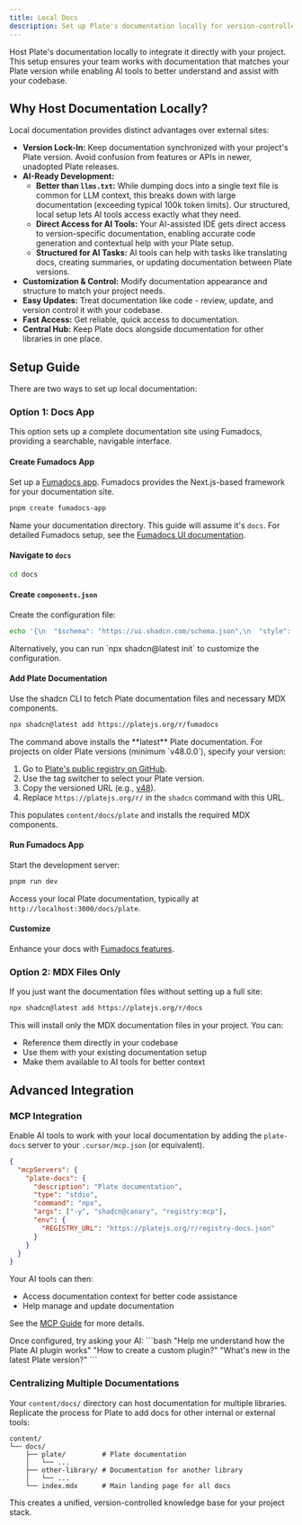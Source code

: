 ```yaml
---
title: Local Docs
description: Set up Plate's documentation locally for version-controlled, AI-enhanced development.
---
```


Host Plate's documentation locally to integrate it directly with your project. This setup ensures your team works with documentation that matches your Plate version while enabling AI tools to better understand and assist with your codebase.

## Why Host Documentation Locally?

Local documentation provides distinct advantages over external sites:

*   **Version Lock-In:** Keep documentation synchronized with your project's Plate version. Avoid confusion from features or APIs in newer, unadopted Plate releases.
*   **AI-Ready Development:**
    *   **Better than `llms.txt`:** While dumping docs into a single text file is common for LLM context, this breaks down with large documentation (exceeding typical 100k token limits). Our structured, local setup lets AI tools access exactly what they need.
    *   **Direct Access for AI Tools:** Your AI-assisted IDE gets direct access to version-specific documentation, enabling accurate code generation and contextual help with your Plate setup.
    *   **Structured for AI Tasks:** AI tools can help with tasks like translating docs, creating summaries, or updating documentation between Plate versions.
*   **Customization & Control:** Modify documentation appearance and structure to match your project needs.
*   **Easy Updates:** Treat documentation like code - review, update, and version control it with your codebase.
*   **Fast Access:** Get reliable, quick access to documentation.
*   **Central Hub:** Keep Plate docs alongside documentation for other libraries in one place.

## Setup Guide

There are two ways to set up local documentation:

### Option 1: Docs App

This option sets up a complete documentation site using Fumadocs, providing a searchable, navigable interface.

<Steps>

#### Create Fumadocs App

Set up a [Fumadocs app](https://fumadocs.dev/docs/ui#automatic-installation). Fumadocs provides the Next.js-based framework for your documentation site.

```bash
pnpm create fumadocs-app
```

Name your documentation directory. This guide will assume it's `docs`.
For detailed Fumadocs setup, see the [Fumadocs UI documentation](https://fumadocs.dev/docs/ui).

#### Navigate to `docs`

```bash
cd docs
```

#### Create `components.json`

Create the configuration file:

```bash
echo '{\n  "$schema": "https://ui.shadcn.com/schema.json",\n  "style": "new-york",\n  "rsc": true,\n  "tsx": true,\n  "tailwind": {\n    "config": "",\n    "css": "app/global.css",\n    "baseColor": "neutral",\n    "cssVariables": true,\n    "prefix": ""\n  },\n  "aliases": {\n    "components": "@/components",\n    "utils": "@/lib/utils",\n    "ui": "@/components/ui",\n    "lib": "@/lib",\n    "hooks": "@/hooks"\n  },\n  "iconLibrary": "lucide"\n}' > components.json
```

<Callout type="note">
  Alternatively, you can run `npx shadcn@latest init` to customize the configuration.
</Callout>

#### Add Plate Documentation

Use the shadcn CLI to fetch Plate documentation files and necessary MDX components.

```bash
npx shadcn@latest add https://platejs.org/r/fumadocs
```

<Callout type="warning" title="Version-Specific Documentation">
  The command above installs the **latest** Plate documentation. For projects on older Plate versions (minimum `v48.0.0`), specify your version:

  1.  Go to [Plate's public registry on GitHub](https://github.com/udecode/plate/tree/main/apps/www/public/r).
  2.  Use the tag switcher to select your Plate version.
  3.  Copy the versioned URL (e.g., [v48](https://github.com/udecode/plate/tree/%40udecode/plate%4048.0.5/apps/www/public/r)).
  4.  Replace `https://platejs.org/r/` in the `shadcn` command with this URL.
</Callout>

This populates `content/docs/plate` and installs the required MDX components.

#### Run Fumadocs App

Start the development server:

```bash
pnpm run dev
```

Access your local Plate documentation, typically at `http://localhost:3000/docs/plate`.

#### Customize

Enhance your docs with [Fumadocs features](https://fumadocs.dev/docs/ui#writing-content).

</Steps>

### Option 2: MDX Files Only

If you just want the documentation files without setting up a full site:

```bash
npx shadcn@latest add https://platejs.org/r/docs
```

This will install only the MDX documentation files in your project. You can:
- Reference them directly in your codebase
- Use them with your existing documentation setup
- Make them available to AI tools for better context

## Advanced Integration

### MCP Integration

Enable AI tools to work with your local documentation by adding the `plate-docs` server to your `.cursor/mcp.json` (or equivalent).

```json
{
  "mcpServers": {
    "plate-docs": {
      "description": "Plate documentation",
      "type": "stdio",
      "command": "npx",
      "args": ["-y", "shadcn@canary", "registry:mcp"],
      "env": {
        "REGISTRY_URL": "https://platejs.org/r/registry-docs.json"
      }
    }
  }
}
```

Your AI tools can then:
*   Access documentation context for better code assistance
*   Help manage and update documentation

See the [MCP Guide](/docs/mcp) for more details.

<Callout>
  Once configured, try asking your AI:
  ```bash
  "Help me understand how the Plate AI plugin works"
  "How to create a custom plugin?"
  "What's new in the latest Plate version?"
  ```
</Callout>

### Centralizing Multiple Documentations

Your `content/docs/` directory can host documentation for multiple libraries. Replicate the process for Plate to add docs for other internal or external tools:

```plaintext
content/
└── docs/
    ├── plate/         # Plate documentation
    │   └── ...
    ├── other-library/ # Documentation for another library
    │   └── ...
    └── index.mdx      # Main landing page for all docs
```

This creates a unified, version-controlled knowledge base for your project stack.